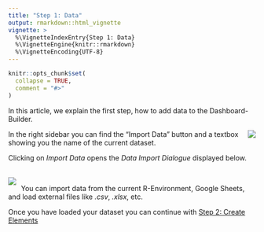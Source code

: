 ```yaml
---
title: "Step 1: Data"
output: rmarkdown::html_vignette
vignette: >
  %\VignetteIndexEntry{Step 1: Data}
  %\VignetteEngine{knitr::rmarkdown}
  %\VignetteEncoding{UTF-8}
---
```


```r
knitr::opts_chunk$set(
  collapse = TRUE,
  comment = "#>"
)
```
In this article, we explain the first step, how to add data to the Dashboard-Builder.

<img style="float: right; margin-left: 10px;" src="res/steps_data.png">
In the right sidebar you can find the "Import Data" button and a textbox showing you the name of the current dataset.

Clicking on *Import Data* opens the *Data Import Dialogue* displayed below.

<br>
<img style="float: left; margin-right: 10px;" src="res/load_data.png">

You can import data from the current R-Environment, Google Sheets, and load external files like *.csv*, *.xlsx*, etc.


Once you have loaded your dataset you can continue with [Step 2: Create Elements](step2_createElements.html)
